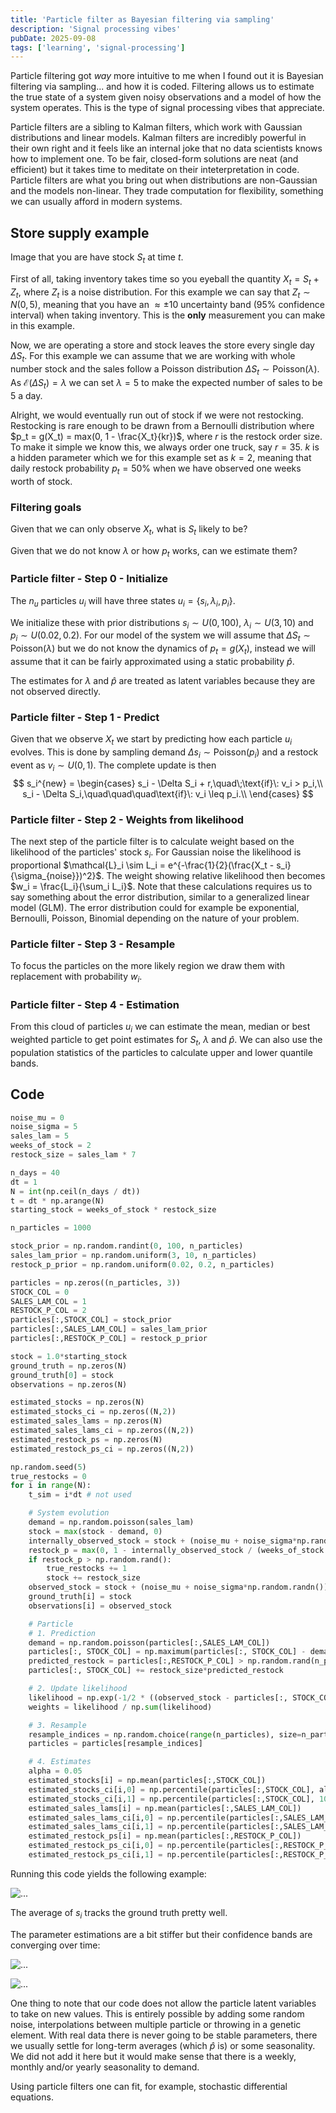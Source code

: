 ```yaml
---
title: 'Particle filter as Bayesian filtering via sampling'
description: 'Signal processing vibes'
pubDate: 2025-09-08
tags: ['learning', 'signal-processing']
---
```


Particle filtering got *way* more intuitive to me when I found out it is Bayesian filtering via sampling... and how it is coded.
Filtering allows us to estimate the true state of a system given noisy observations and a model of how the system operates.
This is the type of signal processing vibes that appreciate.

Particle filters are a sibling to Kalman filters, which work with Gaussian distributions and linear models.
Kalman filters are incredibly powerful in their own right and it feels like an internal joke that no data scientists knows how to implement one.
To be fair, closed-form solutions are neat (and efficient) but it takes time to meditate on their inteterpretation in code.
Particle filters are what you bring out when distributions are non-Gaussian and the models non-linear.
They trade computation for flexibility, something we can usually afford in modern systems.

## Store supply example

Image that you are have stock $S_t$ at time $t$.

First of all, taking inventory takes time so you eyeball the quantity $X_t = S_t + Z_t$, where $Z_t$ is a noise distribution.
For this example we can say that $Z_t \sim N(0, 5)$, meaning that you have an $\approx \pm 10$ uncertainty band (95% confidence interval) when taking inventory.
This is the **only** measurement you can make in this example.

Now, we are operating a store and stock leaves the store every single day $\Delta S_t$.
For this example we can assume that we are working with whole number stock and the sales follow a Poisson distribution $\Delta S_t \sim \text{Poisson}(\lambda)$.
As $\mathcal{E}(\Delta S_t) = \lambda$ we can set $\lambda = 5$ to make the expected number of sales to be 5 a day.

Alright, we would eventually run out of stock if we were not restocking.
Restocking is rare enough to be drawn from a Bernoulli distribution where $p_t = g(X_t) = max(0, 1 - \frac{X_t}{kr})$,
where $r$ is the restock order size. To make it simple we know this, we always order one truck, say $r = 35$.
$k$ is a hidden parameter which we for this example set as $k = 2$, meaning that daily restock probability $p_t = 50\%$ 
when we have observed one weeks worth of stock.

### Filtering goals

Given that we can only observe $X_t$, what is $S_t$ likely to be?

Given that we do not know $\lambda$ or how $p_t$ works, can we estimate them?

### Particle filter - Step 0 - Initialize
The $n_u$ particles $u_i$ will have three states $u_i = \{s_i, \lambda_i, p_i\}$.

We initialize these with prior distributions $s_i \sim U(0, 100)$, $\lambda_i \sim U(3, 10)$ and $p_i \sim U(0.02, 0.2)$.
For our model of the system we will assume that $\Delta S_t \sim \text{Poisson}(\lambda)$ but we do not know the dynamics of $p_t = g(X_t)$,
instead we will assume that it can be fairly approximated using a static probability $\hat{p}$.

The estimates for $\lambda$ and $\hat{p}$ are treated as latent variables because they are not observed directly.

### Particle filter - Step 1 - Predict

Given that we observe $X_t$ we start by predicting how each particle $u_i$ evolves.
This is done by sampling demand $\Delta s_i \sim \text{Poisson}(p_i)$ and a restock event as $v_i \sim U(0,1)$.
The complete update is then
$$
s_i^{new} = \begin{cases}
s_i - \Delta S_i + r,\quad\;\text{if}\: v_i > p_i,\\
s_i - \Delta S_i,\quad\quad\quad\text{if}\: v_i \leq p_i.\\
\end{cases}
$$

### Particle filter - Step 2 - Weights from likelihood

The next step of the particle filter is to calculate weight based on the likelihood of the particles' stock $s_i$.
For Gaussian noise the likelihood is proportional $\mathcal{L}_i \sim L_i = e^{-\frac{1}{2}(\frac{X_t - s_i}{\sigma_{noise}})^2}$.
The weight showing relative likelihood then becomes $w_i = \frac{L_i}{\sum_i L_i}$.
Note that these calculations requires us to say something about the error distribution, similar to a generalized linear model (GLM).
The error distribution could for example be exponential, Bernoulli, Poisson, Binomial depending on the nature of your problem.

### Particle filter - Step 3 - Resample

To focus the particles on the more likely region we draw them with replacement with probability $w_i$.

### Particle filter - Step 4 - Estimation

From this cloud of particles $u_i$ we can estimate the mean, median or best weighted particle to get point estimates for $S_t$, $\lambda$ and $\hat{p}$.
We can also use the population statistics of the particles to calculate upper and lower quantile bands.

## Code

```python
noise_mu = 0
noise_sigma = 5
sales_lam = 5
weeks_of_stock = 2
restock_size = sales_lam * 7

n_days = 40
dt = 1
N = int(np.ceil(n_days / dt))
t = dt * np.arange(N)
starting_stock = weeks_of_stock * restock_size

n_particles = 1000

stock_prior = np.random.randint(0, 100, n_particles)
sales_lam_prior = np.random.uniform(3, 10, n_particles)
restock_p_prior = np.random.uniform(0.02, 0.2, n_particles)

particles = np.zeros((n_particles, 3))
STOCK_COL = 0
SALES_LAM_COL = 1
RESTOCK_P_COL = 2
particles[:,STOCK_COL] = stock_prior
particles[:,SALES_LAM_COL] = sales_lam_prior
particles[:,RESTOCK_P_COL] = restock_p_prior

stock = 1.0*starting_stock
ground_truth = np.zeros(N)
ground_truth[0] = stock
observations = np.zeros(N)

estimated_stocks = np.zeros(N)
estimated_stocks_ci = np.zeros((N,2))
estimated_sales_lams = np.zeros(N)
estimated_sales_lams_ci = np.zeros((N,2))
estimated_restock_ps = np.zeros(N)
estimated_restock_ps_ci = np.zeros((N,2))

np.random.seed(5)
true_restocks = 0
for i in range(N):
    t_sim = i*dt # not used

    # System evolution
    demand = np.random.poisson(sales_lam)
    stock = max(stock - demand, 0)
    internally_observed_stock = stock + (noise_mu + noise_sigma*np.random.randn())
    restock_p = max(0, 1 - internally_observed_stock / (weeks_of_stock * restock_size))
    if restock_p > np.random.rand():
        true_restocks += 1
        stock += restock_size
    observed_stock = stock + (noise_mu + noise_sigma*np.random.randn())
    ground_truth[i] = stock
    observations[i] = observed_stock

    # Particle
    # 1. Prediction
    demand = np.random.poisson(particles[:,SALES_LAM_COL])
    particles[:, STOCK_COL] = np.maximum(particles[:, STOCK_COL] - demand, 0)
    predicted_restock = particles[:,RESTOCK_P_COL] > np.random.rand(n_particles)
    particles[:, STOCK_COL] += restock_size*predicted_restock

    # 2. Update likelihood
    likelihood = np.exp(-1/2 * ((observed_stock - particles[:, STOCK_COL]) / noise_sigma)**2)
    weights = likelihood / np.sum(likelihood)

    # 3. Resample
    resample_indices = np.random.choice(range(n_particles), size=n_particles, p=weights)
    particles = particles[resample_indices]

    # 4. Estimates
    alpha = 0.05
    estimated_stocks[i] = np.mean(particles[:,STOCK_COL])
    estimated_stocks_ci[i,0] = np.percentile(particles[:,STOCK_COL], alpha/2)
    estimated_stocks_ci[i,1] = np.percentile(particles[:,STOCK_COL], 100-alpha/2)
    estimated_sales_lams[i] = np.mean(particles[:,SALES_LAM_COL])
    estimated_sales_lams_ci[i,0] = np.percentile(particles[:,SALES_LAM_COL], alpha/2)
    estimated_sales_lams_ci[i,1] = np.percentile(particles[:,SALES_LAM_COL], 100-alpha/2)
    estimated_restock_ps[i] = np.mean(particles[:,RESTOCK_P_COL])
    estimated_restock_ps_ci[i,0] = np.percentile(particles[:,RESTOCK_P_COL], alpha/2)
    estimated_restock_ps_ci[i,1] = np.percentile(particles[:,RESTOCK_P_COL], 100-alpha/2)
```

Running this code yields the following example:

![...](/images/particles/particles_1.png)

The average of $s_i$ tracks the ground truth pretty well.

The parameter estimations are a bit stiffer but their confidence bands are converging over time:

![...](/images/particles/particles_2.png)

![...](/images/particles/particles_3.png)

One thing to note that our code does not allow the particle latent variables to take on new values.
This is entirely possible by adding some random noise, interpolations between multiple particle or throwing in a genetic element.
With real data there is never going to be stable parameters, there we usually settle for long-term averages (which $\hat{p}$ is) or some seasonality.
We did not add it here but it would make sense that there is a weekly, monthly and/or yearly seasonality to demand.

Using particle filters one can fit, for example, stochastic differential equations.